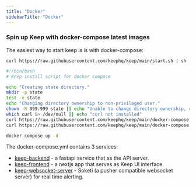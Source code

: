 ```yaml
---
title: "Docker"
sidebarTitle: "Docker"
---
```


### Spin up Keep with docker-compose latest images
The easiest way to start keep is is with docker-compose:
```shell
curl https://raw.githubusercontent.com/keephq/keep/main/start.sh | sh
```

```bash start.sh
#!/bin/bash
# Keep install script for docker compose

echo "Creating state directory."
mkdir -p state
test -e state
echo "Changing directory ownership to non-privileged user."
chown -R 999:999 state || echo "Unable to change directory ownership, changing permissions instead." && chmod -R 0777 state
which curl &> /dev/null || echo "curl not installed"
curl https://raw.githubusercontent.com/keephq/keep/main/docker-compose.yml --output docker-compose.yml
curl https://raw.githubusercontent.com/keephq/keep/main/docker-compose.common.yml --output docker-compose.common.yml

docker compose up -d
```

The docker-compose.yml contains 3 services:
- [keep-backend](https://console.cloud.google.com/artifacts/docker/keephq/us-central1/keep/keep-api?project=keephq) - a fastapi service that as the API server.
- [keep-frontend](https://console.cloud.google.com/artifacts/docker/keephq/us-central1/keep/keep-ui?project=keephq) - a nextjs app that serves as Keep UI interface.
- [keep-websocket-server](https://docs.soketi.app/getting-started/installation/docker) - Soketi (a pusher compatible websocket server) for real time alerting.
